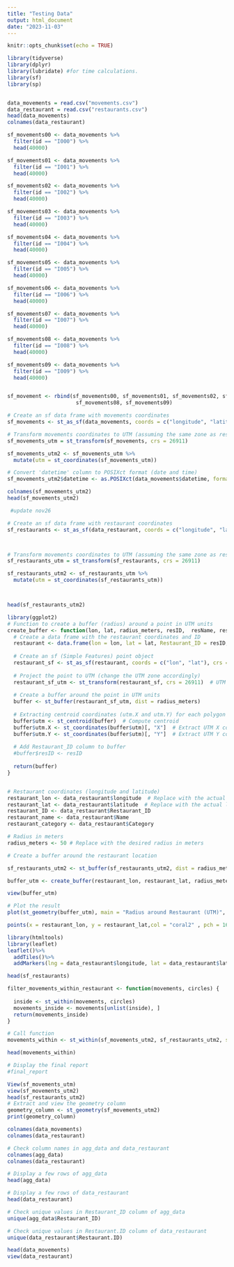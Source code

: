 ---
title: "Testing Data"
output: html_document
date: "2023-11-03"
---

```{r setup, include=FALSE}
knitr::opts_chunk$set(echo = TRUE)
```

```{r}
library(tidyverse)
library(dplyr)
library(lubridate) #for time calculations.
library(sf)
library(sp)


data_movements = read.csv("movements.csv")
data_restaurant = read.csv("restaurants.csv")
head(data_movements)
colnames(data_restaurant)
```

```{r}
sf_movements00 <- data_movements %>%
  filter(id == "I000") %>%
  head(40000)

sf_movements01 <- data_movements %>%
  filter(id == "I001") %>%
  head(40000)

sf_movements02 <- data_movements %>%
  filter(id == "I002") %>%
  head(40000)

sf_movements03 <- data_movements %>%
  filter(id == "I003") %>%
  head(40000)

sf_movements04 <- data_movements %>%
  filter(id == "I004") %>%
  head(40000)

sf_movements05 <- data_movements %>%
  filter(id == "I005") %>%
  head(40000)

sf_movements06 <- data_movements %>%
  filter(id == "I006") %>%
  head(40000)

sf_movements07 <- data_movements %>%
  filter(id == "I007") %>%
  head(40000)

sf_movements08 <- data_movements %>%
  filter(id == "I008") %>%
  head(40000)

sf_movements09 <- data_movements %>%
  filter(id == "I009") %>%
  head(40000)


sf_movement <- rbind(sf_movements00, sf_movements01, sf_movements02, sf_movements03, sf_movements04, sf_movements05, sf_movements06, sf_movements07, 
                      sf_movements08, sf_movements09)


```

```{r}
# Create an sf data frame with movements coordinates
sf_movements <- st_as_sf(data_movements, coords = c("longitude", "latitude"), crs = 4326)

# Transform movements coordinates to UTM (assuming the same zone as restaurants)
sf_movements_utm = st_transform(sf_movements, crs = 26911)

sf_movements_utm2 <- sf_movements_utm %>%
  mutate(utm = st_coordinates(sf_movements_utm))

# Convert 'datetime' column to POSIXct format (date and time)
sf_movements_utm2$datetime <- as.POSIXct(data_movements$datetime, format = "%Y-%m-%d %H:%M:%S")

colnames(sf_movements_utm2)
head(sf_movements_utm2)

```

```{r}
 #update nov26

# Create an sf data frame with restaurant coordinates
sf_restaurants <- st_as_sf(data_restaurant, coords = c("longitude", "latitude"), crs = 4326)



# Transform movements coordinates to UTM (assuming the same zone as restaurants)
sf_restaurants_utm = st_transform(sf_restaurants, crs = 26911)

sf_restaurants_utm2 <- sf_restaurants_utm %>%
  mutate(utm = st_coordinates(sf_restaurants_utm))



head(sf_restaurants_utm2)

```

```{r}
library(ggplot2)
# Function to create a buffer (radius) around a point in UTM units
create_buffer <- function(lon, lat, radius_meters, resID,  resName, resCat) {
  # Create a data frame with the restaurant coordinates and ID
  restaurant <- data.frame(lon = lon, lat = lat, Restaurant_ID = resID, Restaurant_Name = resName, Restaurant_Category = resCat)
  
  # Create an sf (Simple Features) point object
  restaurant_sf <- st_as_sf(restaurant, coords = c("lon", "lat"), crs = 4326)
  
  # Project the point to UTM (change the UTM zone accordingly)
  restaurant_sf_utm <- st_transform(restaurant_sf, crs = 26911)  # UTM zone 33N
  
  # Create a buffer around the point in UTM units
  buffer <- st_buffer(restaurant_sf_utm, dist = radius_meters)
  
  # Extracting centroid coordinates (utm.X and utm.Y) for each polygon in buffer
  buffer$utm <- st_centroid(buffer)  # Compute centroid
  buffer$utm.X <- st_coordinates(buffer$utm)[, "X"]  # Extract UTM X coordinate
  buffer$utm.Y <- st_coordinates(buffer$utm)[, "Y"]  # Extract UTM Y coordinate
  
  # Add Restaurant_ID column to buffer
  #buffer$resID <- resID
  
  return(buffer)
}


# Restaurant coordinates (longitude and latitude)
restaurant_lon <- data_restaurant$longitude  # Replace with the actual longitude of the restaurant
restaurant_lat <- data_restaurant$latitude  # Replace with the actual latitude of the restaurant
restaurant_ID <- data_restaurant$Restaurant_ID
restaurant_name <- data_restaurant$Name
restaurant_category <- data_restaurant$Category

# Radius in meters
radius_meters <- 50 # Replace with the desired radius in meters

# Create a buffer around the restaurant location

sf_restaurants_utm2 <- st_buffer(sf_restaurants_utm2, dist = radius_meters)

buffer_utm <- create_buffer(restaurant_lon, restaurant_lat, radius_meters, restaurant_ID, restaurant_name, restaurant_category)

view(buffer_utm)

# Plot the result
plot(st_geometry(buffer_utm), main = "Radius around Restaurant (UTM)", col = "lightblue", lwd = 1)

points(x = restaurant_lon, y = restaurant_lat,col = "coral2" , pch = 16, cex = 2)  # Plot the restaurant location


```


```{r}
library(htmltools)
library(leaflet)
leaflet()%>%
  addTiles()%>%
  addMarkers(lng = data_restaurant$longitude, lat = data_restaurant$latitude, popup = data_restaurant$Name)

head(sf_restaurants)
```


```{r}

filter_movements_within_restaurant <- function(movements, circles) {
  
  inside <- st_within(movements, circles)
  movements_inside <- movements[unlist(inside), ]
  return(movements_inside)
}

# Call function
movements_within <- st_within(sf_movements_utm2, sf_restaurants_utm2, sparse = FALSE)

head(movements_within)

# Display the final report
#final_report
```

```{r}
View(sf_movements_utm)
view(sf_movements_utm2)
head(sf_restaurants_utm2)
# Extract and view the geometry column
geometry_column <- st_geometry(sf_movements_utm2)
print(geometry_column)

colnames(data_movements)
colnames(data_restaurant)


```

```{r}
# Check column names in agg_data and data_restaurant
colnames(agg_data)
colnames(data_restaurant)

# Display a few rows of agg_data
head(agg_data)

# Display a few rows of data_restaurant
head(data_restaurant)

# Check unique values in Restaurant_ID column of agg_data
unique(agg_data$Restaurant_ID)

# Check unique values in Restaurant.ID column of data_restaurant
unique(data_restaurant$Restaurant.ID)

head(data_movements)
view(data_restaurant)



```

